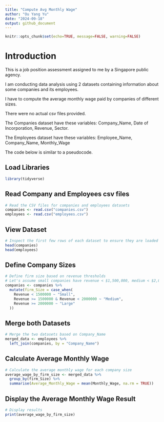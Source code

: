 ---
title: "Compute Avg Monthly Wage"
author: "Ou Yang Yu"
date: "2024-09-18"
output: github_document
---

```{r setup, include=FALSE}
knitr::opts_chunk$set(echo=TRUE, message=FALSE, warning=FALSE)
```

# Introduction

This is a job position assessment assigned to me by a Singapore public agency.

I am conducting data analysis using 2 datasets containing information about some companies and its employees.

I have to compute the average monthly wage paid by companies of different sizes.

There were no actual csv files provided.

The Companies dataset have these variables: Company_Name, Date of Incorporation, Revenue, Sector.

The Employees dataset have these variables: Employee_Name, Company_Name, Monthly_Wage

The code below is similar to a pseudocode.

## Load Libraries

```{r libraries}
library(tidyverse)

```

## Read Company and Employees csv files

```{r read-csv}
# Read the CSV files for companies and employees datasets
companies <- read.csv("companies.csv")
employees <- read.csv("employees.csv")

```

## View Dataset

```{r view-dataset}
# Inspect the first few rows of each dataset to ensure they are loaded correctly
head(companies)
head(employees)

```

## Define Company Sizes

```{r define-size}
# Define firm size based on revenue thresholds
# Let's assume small companies have revenue < $1,500,000, medium < $2,000,000, and large >= $2,000,000
companies <- companies %>%
  mutate(firm_Size = case_when(
    Revenue < 1500000 ~ "Small",
    Revenue >= 1500000 & Revenue < 2000000 ~ "Medium",
    Revenue >= 2000000 ~ "Large"
  ))

```

## Merge both Datasets

```{r merge-datasets}
# Merge the two datasets based on Company_Name
merged_data <- employees %>%
  left_join(companies, by = "Company_Name")

```

## Calculate Average Monthly Wage

```{r calc-wage}
# Calculate the average monthly wage for each company size
average_wage_by_firm_size <- merged_data %>%
  group_by(firm_Size) %>%
  summarise(Average_Monthly_Wage = mean(Monthly_Wage, na.rm = TRUE))

```

## Display the Average Monthly Wage Result

```{r display-results}
# Display results
print(average_wage_by_firm_size)

```

